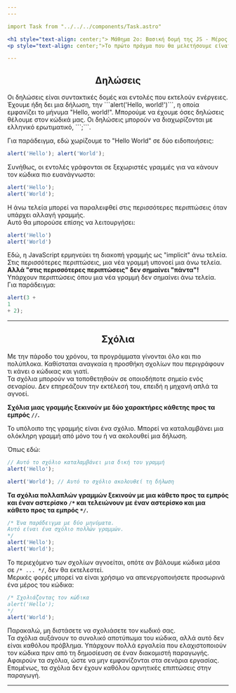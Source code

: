 ```yaml
---
---

import Task from "../../../components/Task.astro"

<h1 style="text-align: center;"> Μάθημα 2ο: Βασική δομή της JS - Μέρος 2ο</h1>
<p style="text-align: center;">Το πρώτο πράγμα που θα μελετήσουμε είναι τα δομικά στοιχεία του κώδικα.</p>

---
```


<h2 style="text-align: center;">Δηλώσεις</h2>
Οι δηλώσεις είναι συντακτικές δομές και εντολές που εκτελούν ενέργειες.  
Έχουμε ήδη δει μια δήλωση, την ```alert('Hello, world!')```, η οποία εμφανίζει το μήνυμα "Hello, world!".  
Μπορούμε να έχουμε όσες δηλώσεις θέλουμε στον κώδικά μας. Οι δηλώσεις μπορούν να διαχωρίζονται με ελληνικό ερωτιματικό, ```;```.  

Για παράδειγμα, εδώ χωρίζουμε το "Hello World" σε δύο ειδοποιήσεις:
```js
alert('Hello'); alert('World');
```
Συνήθως, οι εντολές γράφονται σε ξεχωριστές γραμμές για να κάνουν τον κώδικα πιο ευανάγνωστο:
```js
alert('Hello');
alert('World');
```  
  
Η άνω τελεία μπορεί να παραλειφθεί στις περισσότερες περιπτώσεις όταν υπάρχει αλλαγή γραμμής.  
Αυτό θα μπορούσε επίσης να λειτουργήσει:  
```js
alert('Hello')
alert('World')
```
  
Εδώ, η JavaScript ερμηνεύει τη διακοπή γραμμής ως "implicit" άνω τελεία.  
Στις περισσότερες περιπτώσεις, μια νέα γραμμή υπονοεί μια άνω τελεία.  
**Αλλά "στις περισσότερες περιπτώσεις" δεν σημαίνει "πάντα"!**  
Υπάρχουν περιπτώσεις όπου μια νέα γραμμή δεν σημαίνει άνω τελεία.  
Για παράδειγμα:  
```js
alert(3 +
1
+ 2);
```

---

<h2 style="text-align: center;">Σχόλια</h2>

Με την πάροδο του χρόνου, τα προγράμματα γίνονται όλο και πιο πολύπλοκα. Καθίσταται αναγκαία η προσθήκη σχολίων που περιγράφουν τι κάνει ο κώδικας και γιατί.  
Τα σχόλια μπορούν να τοποθετηθούν σε οποιοδήποτε σημείο ενός σεναρίου. Δεν επηρεάζουν την εκτέλεσή του, επειδή η μηχανή απλά τα αγνοεί.  
  
**Σχόλια μιας γραμμής ξεκινούν με δύο χαρακτήρες κάθετης προς τα εμπρός ```//```.**  
  
Το υπόλοιπο της γραμμής είναι ένα σχόλιο. Μπορεί να καταλαμβάνει μια ολόκληρη γραμμή από μόνο του ή να ακολουθεί μια δήλωση.  
  
Όπως εδώ:  
```js
// Αυτό το σχόλιο καταλαμβάνει μια δική του γραμμή
alert('Hello');

alert('World'); // Αυτό το σχόλιο ακολουθεί τη δήλωση
```  
  
**Τα σχόλια πολλαπλών γραμμών ξεκινούν με μια κάθετο προς τα εμπρός και έναν αστερίσκο ```/*``` και τελειώνουν με έναν αστερίσκο και μια κάθετο προς τα εμπρός ```*/```.**  
  
```js
/* Ένα παράδειγμα με δύο μηνύματα.
Αυτό είναι ένα σχόλιο πολλών γραμμών.
*/
alert('Hello');
alert('World');
```
Το περιεχόμενο των σχολίων αγνοείται, οπότε αν βάλουμε κώδικα μέσα σε ```/* ... */```, δεν θα εκτελεστεί.  
Μερικές φορές μπορεί να είναι χρήσιμο να απενεργοποιήσετε προσωρινά ένα μέρος του κώδικα:  
```js
/* Σχολιάζοντας τον κώδικα
alert('Hello');
*/
alert('World');
```

Παρακαλώ, μη διστάσετε να σχολιάσετε τον κωδικό σας.  
Τα σχόλια αυξάνουν το συνολικό αποτύπωμα του κώδικα, αλλά αυτό δεν είναι καθόλου πρόβλημα. Υπάρχουν πολλά εργαλεία που ελαχιστοποιούν τον κώδικα πριν από τη δημοσίευση σε έναν διακομιστή παραγωγής. Αφαιρούν τα σχόλια, ώστε να μην εμφανίζονται στα σενάρια εργασίας. Επομένως, τα σχόλια δεν έχουν καθόλου αρνητικές επιπτώσεις στην παραγωγή.    

---
